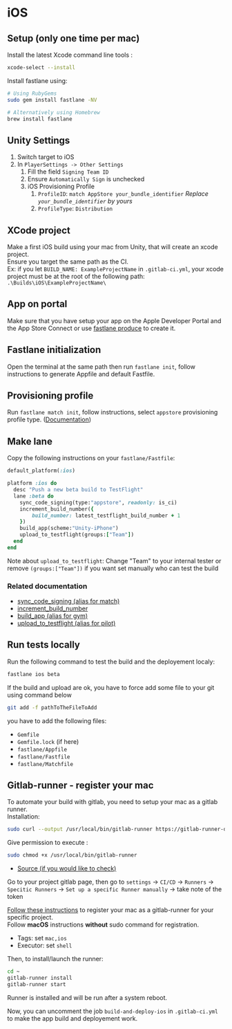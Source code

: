 # iOS

## Setup (only one time per mac)

Install the latest Xcode command line tools :

```bash
xcode-select --install
```

Install fastlane using:

```bash
# Using RubyGems
sudo gem install fastlane -NV

# Alternatively using Homebrew
brew install fastlane
```

## Unity Settings

1. Switch target to iOS
1. In `PlayerSettings -> Other Settings`
   1. Fill the field `Signing Team ID`
   1. Ensure `Automatically Sign` is unchecked
   1. iOS Provisioning Profile
      1. `ProfileID`: `match AppStore your_bundle_identifier` _Replace `your_bundle_identifier` by
         yours_
      1. `ProfileType`: `Distribution`

## XCode project

Make a first iOS build using your mac from Unity, that will create an xcode project.  
Ensure you target the same path as the CI.  
Ex: if you let `BUILD_NAME: ExampleProjectName` in `.gitlab-ci.yml`, your xcode project must be at
the root of the following path: `.\Builds\iOS\ExampleProjectName\`

## App on portal

Make sure that you have setup your app on the Apple Developer Portal and the App Store Connect or
use [fastlane produce](https://docs.fastlane.tools/actions/produce/) to create it.

## Fastlane initialization

Open the terminal at the same path then run `fastlane init`, follow instructions to generate Appfile
and default Fastfile.

## Provisioning profile

Run `fastlane match init`, follow instructions, select `appstore` provisioning profile type.
([Documentation](https://docs.fastlane.tools/actions/match/))

## Make lane

Copy the following instructions on your `fastlane/Fastfile`:

```ruby
default_platform(:ios)

platform :ios do
  desc "Push a new beta build to TestFlight"
  lane :beta do
    sync_code_signing(type:"appstore", readonly: is_ci)
    increment_build_number({
        build_number: latest_testflight_build_number + 1
    })
    build_app(scheme:"Unity-iPhone")
    upload_to_testflight(groups:["Team"])
  end
end
```

Note about `upload_to_testflight`: Change "Team" to your internal tester or remove
`(groups:["Team"])` if you want set manually who can test the build

### Related documentation

- [sync_code_signing (alias for match)](https://docs.fastlane.tools/actions/sync_code_signing/)
- [increment_build_number](https://docs.fastlane.tools/actions/increment_build_number/)
- [build_app (alias for gym)](https://docs.fastlane.tools/actions/build_app/)
- [upload_to_testflight (alias for pilot)](https://docs.fastlane.tools/actions/testflight/)

## Run tests locally

Run the following command to test the build and the deployement localy:

```bash
fastlane ios beta
```

If the build and upload are ok, you have to force add some file to your git using command below

```bash
git add -f pathToTheFileToAdd
```

you have to add the following files:

- `Gemfile`
- `Gemfile.lock` (if here)
- `fastlane/Appfile`
- `fastlane/Fastfile`
- `fastlane/Matchfile`

## Gitlab-runner - register your mac

To automate your build with gitlab, you need to setup your mac as a gitlab runner.  
Installation:

```bash
sudo curl --output /usr/local/bin/gitlab-runner https://gitlab-runner-downloads.s3.amazonaws.com/latest/binaries/gitlab-runner-darwin-amd64
```

Give permission to execute :

```bash
sudo chmod +x /usr/local/bin/gitlab-runner
```

- [Source (if you would like to check)](https://docs.gitlab.com/runner/install/osx.html)

Go to your project gitlab page, then go to `settings` -> `CI/CD` -> `Runners` -> `Specitic Runners`
-> `Set up a specific Runner manually` -> take note of the token

[Follow these instructions](https://docs.gitlab.com/runner/register/index.html) to register your mac
as a gitlab-runner for your specific project.  
Follow **macOS** instructions **without** sudo command for registration.

- Tags: set `mac,ios`
- Executor: set `shell`

Then, to install/launch the runner:

```bash
cd ~
gitlab-runner install
gitlab-runner start
```

Runner is installed and will be run after a system reboot.

Now, you can uncomment the job `build-and-deploy-ios` in `.gitlab-ci.yml` to make the app build and
deployement work.
